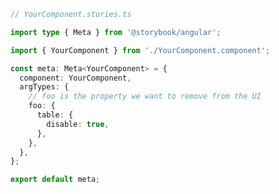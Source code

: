 ```ts
// YourComponent.stories.ts

import type { Meta } from '@storybook/angular';

import { YourComponent } from './YourComponent.component';

const meta: Meta<YourComponent> = {
  component: YourComponent,
  argTypes: {
    // foo is the property we want to remove from the UI
    foo: {
      table: {
        disable: true,
      },
    },
  },
};

export default meta;
```
